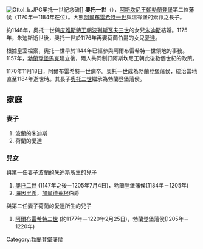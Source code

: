 {{unreferenced|time=2015-02-13T01:59:53+00:00}}
[[File:OttoI_b.JPG|thumb]]奧托一世紀念碑]]
'''奧托一世'''（{{bd|約1128年||1184年|7月8日|catIdx=O}}），[[阿斯坎尼王朝|阿斯坎尼王朝]][[勃蘭登堡|勃蘭登堡]]第二位藩侯（1170年—1184年在位）。大熊[[阿爾布雷希特一世_(勃蘭登堡)|阿爾布雷希特一世]]與溫岑堡的索菲之長子。

約1148年，奧托一世與[[皮雅斯特王朝|皮雅斯特王朝]][[波列斯瓦夫三世|波列斯瓦夫三世]]的女兒[[波蘭的朱迪斯|朱迪斯]]結婚。1175年，朱迪斯逝世後，奧托一世於1176年再娶荷蘭伯爵的女兒[[荷蘭的愛達|愛達]]。

根據皇室檔案，奧托一世早於1144年已經參與阿爾布雷希特一世領地的事務。1157年，[[勃蘭登堡馬克|勃蘭登堡馬克]]建立後，兩人共同制訂阿斯坎尼王朝此後數個世紀的政策。

1170年11月18日，阿爾布雷希特一世病卒。奧托一世成為勃蘭登堡藩侯，統治當地直至1184年逝世時。其長子[[奧托二世_(勃蘭登堡)|奧托二世]]繼承為勃蘭登堡藩侯。

==家庭==
=== 妻子 ===
# 波蘭的朱迪斯
# 荷蘭的愛達

=== 兒女 ===
與第一任妻子波蘭的朱迪斯所生的兒子
# [[奧托二世_(勃蘭登堡)|奧托二世]] (1147年之後－1205年7月4日)，勃蘭登堡藩侯(1184年－1205年)
# [[海因里希_(加爾德萊根)|海因里希]]，[[加爾德萊根|加爾德萊根]]伯爵
與第二任妻子荷蘭的愛達所生的兒子
# [[阿爾布雷希特二世_(勃蘭登堡)|阿爾布雷希特二世]] (約1177年－1220年2月25日)，勃蘭登堡藩侯(1205年－1220年)

{{start box}}
{{S-hou|[[阿斯坎尼王朝|阿斯坎尼王朝]]||約1128年|1184年|7月8日}}
{{S-reg}}
{{s-before|[[阿爾布雷希特一世_(勃蘭登堡)|阿爾布雷希特一世]]}}
{{s-title|[[勃蘭登堡藩侯|勃蘭登堡藩侯]]|1170年—1184年}}
{{s-after|[[奧托二世_(勃蘭登堡)|奧托二世]]}}
{{end box}}

{{Authority control}}
[[Category:勃蘭登堡藩侯|Category:勃蘭登堡藩侯]]